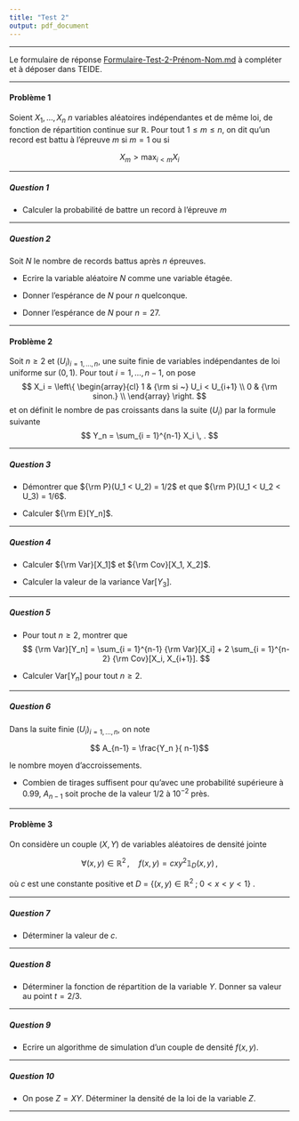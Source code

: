 ```yaml
---
title: "Test 2"
output: pdf_document
---
```


** **

Le formulaire de réponse [Formulaire-Test-2-Prénom-Nom.md](https://github.com/francoio/francoio.github.io) à compléter et à déposer dans TEIDE.

** **

#### Problème 1 

Soient $X_1 , \dots , X_n$ $n$ variables aléatoires indépendantes et de même loi, de fonction de répartition continue sur $\mathbb{R}$. Pour tout $1\leq m \leq n$, on dit qu'un record est battu à l'épreuve $m$ si $m = 1$ ou si

$$
X_m > \max_{i < m} X_i
$$

** **


##### Question 1

* Calculer la probabilité de battre un record à l'épreuve $m$



** ** 

##### Question 2

Soit $N$ le nombre de records battus après $n$ épreuves. 

* Ecrire la variable aléatoire $N$ comme une variable étagée.

* Donner l'espérance de $N$ pour $n$ quelconque. 

* Donner l'espérance de $N$ pour $n = 27$. 



** **

#### Problème 2 

Soit $n \geq 2$ et $(U_i)_{i=1,\dots, n}$, une suite finie de variables indépendantes de loi uniforme sur $(0,1)$. Pour tout $i = 1, \dots, n - 1$, on pose
$$
X_i = \left\{ \begin{array}{cl}
1 & {\rm si ~} U_i < U_{i+1} \\
0 & {\rm sinon.} \\
\end{array}
\right.
$$
et on définit le nombre de pas croissants dans la suite $(U_i)$ par la formule suivante
$$
Y_n = \sum_{i = 1}^{n-1} X_i \, .
$$

** **


##### Question 3

* Démontrer que ${\rm P}(U_1 < U_2) = 1/2$ et que ${\rm P}(U_1 < U_2 < U_3) = 1/6$.

* Calculer ${\rm E}[Y_n]$.

** **

##### Question 4

* Calculer ${\rm Var}[X_1]$ et ${\rm Cov}[X_1, X_2]$. 

* Calculer la valeur de la variance Var$[Y_3]$.

** ** 

##### Question 5

* Pour tout $n \geq 2$, montrer que
$$
{\rm Var}[Y_n]  = \sum_{i = 1}^{n-1} {\rm Var}[X_i] + 2 \sum_{i = 1}^{n-2} {\rm Cov}[X_i, X_{i+1}].
$$

* Calculer Var$[Y_n]$ pour tout $n \geq 2$.

** **

##### Question 6

Dans la suite finie $(U_i)_{i=1,\dots,n}$, on note

$$ A_{n-1} = \frac{Y_n }{ n-1}$$

le nombre moyen d'accroissements. 

* Combien de tirages suffisent pour qu'avec une probabilité supérieure à 0.99, $A_{n-1}$ soit proche de la valeur 1/2 à $10^{-2}$ près. 


** **


#### Problème 3

On considère un couple $(X,Y)$ de variables aléatoires de densité jointe

$$
\forall (x,y) \in \mathbb{R}^2 \, , \quad f(x,y) = c xy^2 \mathbb{1}_D (x,y) \, ,
$$

où $c$ est une constante positive et $D$ = $\{ (x,y) \in \mathbb{R}^2 \; ; \; 0 < x <  y < 1\}$ .

** **

##### Question 7 

* Déterminer la valeur de $c$.

** ** 

##### Question 8

* Déterminer la fonction de répartition de la variable $Y$. Donner sa valeur au point $t = 2/3$. 

** **



##### Question 9

* Ecrire un algorithme de simulation d'un couple de densité $f(x,y)$.

** **


##### Question 10

* On pose $Z =  X Y$. Déterminer la densité de la loi de la variable $Z$.


** **

